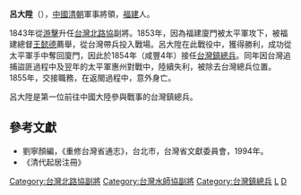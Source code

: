 '''呂大陞'''（{{bd|？||1855年||Lv}}），[[中國|中國]][[清朝|清朝]]軍事將領，[[福建|福建]]人。

1843年從[[游擊|游擊]]升任[[台灣北路協|台灣北路協]]副將。1853年，因為福建廈門被太平軍攻下，被福建總督[[王懿德|王懿德]]薦舉，從台灣帶兵投入戰場。呂大陞在此戰役中，獲得勝利，成功從太平軍手中奪回廈門，因此於1854年（咸豐4年）接任[[台灣鎮|台灣鎮]][[總兵|總兵]]。同年因台灣追捕盜匪過程中及翌年的太平軍惠州對戰中，陸續失利，被除去台灣總兵位置。1855年，交接職務，在返閩過程中，意外身亡。

呂大陞是第一位前往中國大陸參與戰事的台灣鎮總兵。

==參考文獻==
*劉寧顏編，《重修台灣省通志》，台北市，台灣省文獻委員會，1994年。
*《清代起居注冊》

{{start box}}
{{s-off}}
{{s-before|[[關桂|關桂]]}}
{{s-title|[[台灣北路協|台灣北路協]][[副將|副將]]|1843年上任}}
{{s-after|[[葉長春|葉長春]]}}
{{s-before|[[吳朝良|吳朝良]]}}
{{s-title|[[台灣水師協|台灣水師協]][[副將|副將]]|1854年上任}}
{{s-after|[[黃禮鉁|黃禮鉁]]}}
{{s-before|[[恒裕|恒裕]]}}
{{s-title|[[台灣鎮總兵|台灣鎮總兵]]|1854年上任}}
{{s-after|[[邵連科|邵連科]]}}
{{end box}}

[[Category:台灣北路協副將|Category:台灣北路協副將]]
[[Category:台灣水師協副將|Category:台灣水師協副將]]
[[Category:台灣鎮總兵|Category:台灣鎮總兵]]
[[Category:福建人|L]]
[[Category:呂姓|D]]
